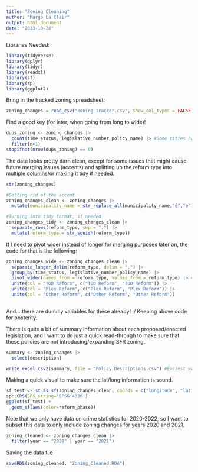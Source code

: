 ```yaml
---
title: "Zoning Cleaning"
author: "Margo La Clair"
output: html_document
date: "2023-10-28"
---
```


Libraries Needed:
```r
library(tidyverse)
library(dplyr)
library(tidyr)
library(readxl)
library(sf)
library(sp)
library(ggplot2)
```

Bring in the tracked zoning spreadsheet:
```r
zoning_changes = read_csv("Zoning Tracker.csv", show_col_types = FALSE)
```

Find a good key (for later, when going from long to wide)!

```r
dups_zoning <- zoning_changes |>
  count(time_status, legislative_number_policy_name) |> #Some cities had multiple policies that went into effect on the same day, so this is a good key for later. For merging datasets later on, we will do so by municipality_name
  filter(n>1) 
stopifnot(nrow(dups_zoning) == 0)
```

The data looks pretty darn clean, except for some issues that might cause future merging issues (accents) and splitting up the reform type into multiple columns/or making it tidy if needed.  

```r
str(zoning_changes)
```
```r
#Getting rid of the accent
zoning_changes_clean <- zoning_changes |>
  mutate(municipality_name = str_replace_all(municipality_name,"é","e"))
```

```r
#Turning into tidy format, if needed
zoning_changes_tidy <- zoning_changes_clean |>
  separate_rows(reform_type, sep = ",") |>
  mutate(reform_type = str_squish(reform_type))
```

If I need to pivot wider instead of longer for merging purposes later on, the code for that is the following:
```r
zoning_changes_wide <- zoning_changes_clean |>
  separate_longer_delim(reform_type, delim = ",") |>
  group_by(time_status, legislative_number_policy_name) |>
  pivot_wider(names_from = reform_type, values_from = reform_type) |> #That did something funky with multiple columns, so fixing that
  unite(col = "TOD Reform", c("TOD Reform", "TOD Reform")) |>
  unite(col = "Plex Reform", c("Plex Reform", "Plex Reform")) |>
  unite(col = "Other Reform", c("Other Reform", "Other Reform"))
  
```

And....there are dummy variables for these already! :/ Keeping above code for posterity. 

There is quite a bit of summary information about each proposed/enacted legislation, and I want to do just a quick read-through to make sure that these policies are not introducing/expanding SFR zoning.  

```r
summary <- zoning_changes |>
  select(description)

write_excel_csv2(summary, file = "Policy Descriptions.csv") #Easiest way to do a visual scan. 
```

Making a quick visual to make sure the lat/long information is sound.

```r
sf_test <- st_as_sf(zoning_changes_clean, coords = c("longitude", "latitude"))
sp::CRS(SRS_string='EPSG:4326')
ggplot(sf_test) +
  geom_sf(aes(color=reform_phase))
```
Note that we only have data on crime statistics for 2020-2022, so I want to subset this data to only include zoning changes for years 2020 and 2021. 

```r
zoning_cleaned <- zoning_changes_clean |>
  filter(year == "2020" | year == "2021")
```

Saving the data file

```r
saveRDS(zoning_cleaned, "Zoning_Cleaned.RDA")
```



